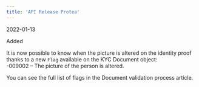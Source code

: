 ```yaml
---  
title: 'API Release Protea'  
---  
```

<span class="date">2022-01-13</span>  
  
  
<div class="pill pill-green">Added</div>  
  

It is now possible to know when the picture is altered on the identity proof thanks to a new `Flag` available on the KYC Document object:  
-009002 – The picture of the person is altered.  

You can see the full list of flags in the Document validation process article.